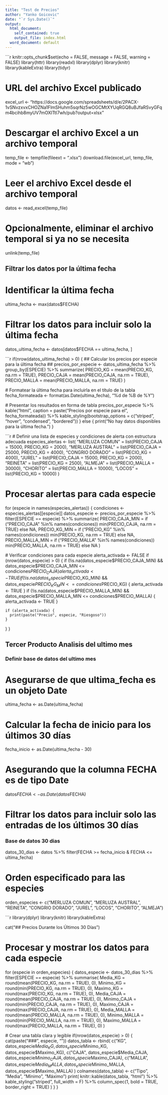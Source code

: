---
title: "Test de Precios"
author: "Yanko Goicovic"
date: "`r Sys.Date()`"
output:
  html_document:
    self_contained: true
    output_file: index.html
  word_document: default
---

```{r setup, include=FALSE}
knitr::opts_chunk$set(echo = FALSE, message = FALSE, warning = FALSE)
library(httr)
library(readxl)
library(dplyr)
library(knitr)
library(kableExtra)
library(tidyr)

# URL del archivo Excel publicado
excel_url <- "https://docs.google.com/spreadsheets/d/e/2PACX-1vSNvzxvxCHOZNa1FlmSHuhm5sqrNz5wOGCMtXYUqRGQ8uBJfaRSvyGFqm4bcihb8myUV7mOXlTtI7wh/pub?output=xlsx"

# Descargar el archivo Excel a un archivo temporal
temp_file <- tempfile(fileext = ".xlsx")
download.file(excel_url, temp_file, mode = "wb")

# Leer el archivo Excel desde el archivo temporal
datos <- read_excel(temp_file)

# Opcionalmente, eliminar el archivo temporal si ya no se necesita
unlink(temp_file)

## Filtrar los datos por la última fecha ##
# Identificar la última fecha
ultima_fecha <- max(datos$FECHA)

# Filtrar los datos para incluir solo la última fecha
datos_ultima_fecha <- datos[datos$FECHA == ultima_fecha, ]





```{r results-table, results='asis', echo=FALSE}
if(nrow(datos_ultima_fecha) > 0) {
  ## Calcular los precios por especie para la última fecha ##
  precios_por_especie <- datos_ultima_fecha %>%
    group_by(ESPECIE) %>%
    summarize(
      PRECIO_KG = mean(PRECIO_KG, na.rm = TRUE),
      PRECIO_CAJA = mean(PRECIO_CAJA, na.rm = TRUE),
      PRECIO_MALLA = mean(PRECIO_MALLA, na.rm = TRUE)
    )
  
  # Formatear la última fecha para incluirla en el título de la tabla
  fecha_formateada <- format(as.Date(ultima_fecha), "%d de %B de %Y")
  
  # Presentar los resultados en forma de tabla
  precios_por_especie %>%
    kable("html", caption = paste("Precios por especie para el", fecha_formateada)) %>%
    kable_styling(bootstrap_options = c("striped", "hover", "condensed", "bordered"))
} else {
  print("No hay datos disponibles para la última fecha.")
}





```{r alertas-multiples, echo=FALSE}

# Definir una lista de especies y condiciones de alerta con estructura adecuada
especies_alertas <- list(
  "MERLUZA COMUN" = list(PRECIO_CAJA = 15000, PRECIO_KG = 2000),
  "MERLUZA AUSTRAL" = list(PRECIO_CAJA = 25000, PRECIO_KG = 4000),
  "CONGRIO DORADO" = list(PRECIO_KG = 4000),
  "JUREL" = list(PRECIO_CAJA = 15000, PRECIO_KG = 2000),
  "REINETA" = list(PRECIO_KG = 2500),
  "ALMEJA" = list(PRECIO_MALLA = 30000),
  "CHORITO" = list(PRECIO_MALLA = 10000),
  "LOCOS" = list(PRECIO_KG = 10000)
)

# Procesar alertas para cada especie
for (especie in names(especies_alertas)) {
  condiciones <- especies_alertas[[especie]]
  datos_especie <- precios_por_especie %>%
    filter(ESPECIE == especie) %>%
    summarize(
      PRECIO_CAJA_MIN = if ("PRECIO_CAJA" %in% names(condiciones)) min(PRECIO_CAJA, na.rm = TRUE) else NA,
      PRECIO_KG_MIN = if ("PRECIO_KG" %in% names(condiciones)) min(PRECIO_KG, na.rm = TRUE) else NA,
      PRECIO_MALLA_MIN = if ("PRECIO_MALLA" %in% names(condiciones)) min(PRECIO_MALLA, na.rm = TRUE) else NA
    )

  # Verificar condiciones para cada especie
  alerta_activada <- FALSE
  if (nrow(datos_especie) > 0) {
    if (!is.na(datos_especie$PRECIO_CAJA_MIN) && datos_especie$PRECIO_CAJA_MIN <= condiciones$PRECIO_CAJA) {
      alerta_activada <- TRUE
    }
    if (!is.na(datos_especie$PRECIO_KG_MIN) && datos_especie$PRECIO_KG_MIN <= condiciones$PRECIO_KG) {
      alerta_activada <- TRUE
    }
    if (!is.na(datos_especie$PRECIO_MALLA_MIN) && datos_especie$PRECIO_MALLA_MIN <= condiciones$PRECIO_MALLA) {
      alerta_activada <- TRUE
    }

    if (alerta_activada) {
      print(paste("Precio", especie, "Riesgoso"))
    }
  }
}



## Tercer Producto Analisis del ultimo mes ####
### Definir base de datos del ultimo mes ####
# Asegurarse de que ultima_fecha es un objeto Date
ultima_fecha <- as.Date(ultima_fecha)

# Calcular la fecha de inicio para los últimos 30 días
fecha_inicio <- as.Date(ultima_fecha - 30)

# Asegurando que la columna FECHA es de tipo Date
datos$FECHA <- as.Date(datos$FECHA)

# Filtrar los datos para incluir solo las entradas de los últimos 30 días
### Base de datos 30 dias
datos_30_dias <- datos %>%
  filter(FECHA >= fecha_inicio & FECHA <= ultima_fecha)

# Orden especificado para las especies
orden_especies <- c("MERLUZA COMUN", "MERLUZA AUSTRAL", "REINETA", "CONGRIO DORADO", "JUREL", "LOCOS", "CHORITO", "ALMEJA")



```{r estadisticos-ordenadosx, echo=FALSE, results='asis'}
library(dplyr)
library(knitr)
library(kableExtra)

cat("## Precios Durante los Últimos 30 Días\n")

# Procesar y mostrar los datos para cada especie
for (especie in orden_especies) {
  datos_especie <- datos_30_dias %>%
    filter(ESPECIE == especie) %>%
    summarise(
      Media_KG = round(mean(PRECIO_KG, na.rm = TRUE), 0),
      Minimo_KG = round(min(PRECIO_KG, na.rm = TRUE), 0),
      Maximo_KG = round(max(PRECIO_KG, na.rm = TRUE), 0),
      Media_CAJA = round(mean(PRECIO_CAJA, na.rm = TRUE), 0),
      Minimo_CAJA = round(min(PRECIO_CAJA, na.rm = TRUE), 0),
      Maximo_CAJA = round(max(PRECIO_CAJA, na.rm = TRUE), 0),
      Media_MALLA = round(mean(PRECIO_MALLA, na.rm = TRUE), 0),
      Minimo_MALLA = round(min(PRECIO_MALLA, na.rm = TRUE), 0),
      Maximo_MALLA = round(max(PRECIO_MALLA, na.rm = TRUE), 0)
    )

  # Crear una tabla clara y legible
  if(nrow(datos_especie) > 0) {
    cat(paste("\n\n###", especie, "\n"))
    datos_tabla <- rbind(
      c("KG", datos_especie$Media_KG, datos_especie$Minimo_KG, datos_especie$Maximo_KG),
      c("CAJA", datos_especie$Media_CAJA, datos_especie$Minimo_CAJA, datos_especie$Maximo_CAJA),
      c("MALLA", datos_especie$Media_MALLA, datos_especie$Minimo_MALLA, datos_especie$Maximo_MALLA)
    )
    colnames(datos_tabla) <- c("Tipo", "Media", "Mínimo", "Máximo")
    print(
      knitr::kable(datos_tabla, "html") %>%
      kable_styling("striped", full_width = F) %>%
      column_spec(1, bold = TRUE, border_right = TRUE)
    )
  }
}



